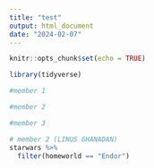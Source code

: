```yaml
---
title: "test"
output: html_document
date: "2024-02-07"
---
```


```r
knitr::opts_chunk$set(echo = TRUE)
```

```r
library(tidyverse)
```

```r
#member 1 

#member 2

#member 3
```

```r
# member 2 (LINUS GHANADAN)
starwars %>%
  filter(homeworld == "Endor")
```

